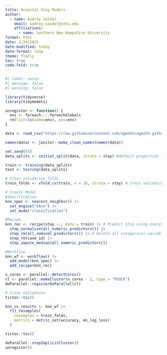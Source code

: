 ```yaml
---
title: Hospital Stay Models
author: 
  - name: Audrey Saidel
    email: audrey.saidel@snhu.edu
    affiliations: 
      - name: Southern New Hampshire University
format: html
date: 2/24/2025
date-modified: today
date-format: long
theme: flatly
toc: true
code-fold: true
---
```


```r
#| label: setup
#| message: false
#| warning: false

library(tidyverse)
library(tidymodels)

unregister <- function() {
  env <- foreach:::.foreachGlobals
  rm(list=ls(name=env), pos=env)
}

data <- read_csv("https://raw.githubusercontent.com/agmath/agmath.github.io/master/data/classification/hospital_stays_small.csv")

names(data) <- janitor::make_clean_names(names(data))
```




```r
set.seed(55)
data_splits <- initial_split(data, strata = stay) #default proportion for training is 75%

train <- training(data_splits)
test <- testing(data_splits)

# Cross validation folds
train_folds <- vfold_cv(train, v = 10, strata = stay) # Cross validation allows for second stratify
```

```r
# Create Model
#Specification
knn_spec <- nearest_neighbor() |>
  set_engine("kknn") |>
  set_mode("classification")

#Recipe
knn_rec <- recipe(stay ~., data = train) |> # Predict Stay using everything else, using the train set
  step_normalize(all_numeric_predictors()) |>
  step_rm(all_nominal_predictors()) |> # Delete all categorical variables
  step_rm(case_id) |>
  step_impute_median(all_numeric_predictors())

#Workflow
knn_wf <- workflow() |>
  add_model(knn_spec) |>
  add_recipe(knn_rec)

```

```r
n_cores <- parallel::detectCores()
cl <- parallel::makeCluster(n_cores - 1, type = "PSOCK")
doParallel::registerDoParallel(cl)
```

```r
# Cross Validation
tictoc::tic()

knn_cv_results <- knn_wf |>
  fit_resamples( 
    resamples = train_folds,
    metrics = metric_set(accuracy, mn_log_loss)
  )

tictoc::toc()

doParallel::stopImplicitCluster()
unregister()
```

